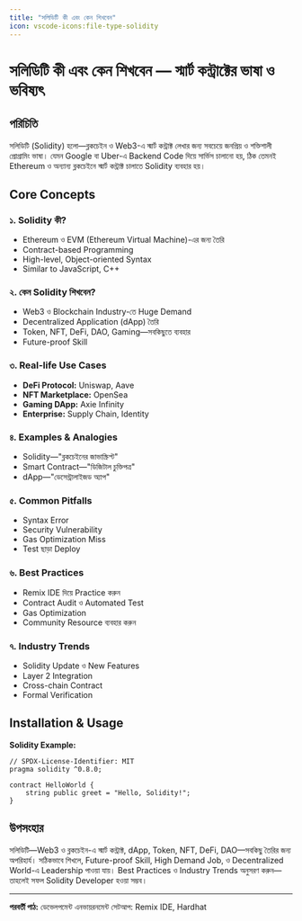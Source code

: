 ```yaml
---
title: "সলিডিটি কী এবং কেন শিখবেন"
icon: vscode-icons:file-type-solidity
---
```


# সলিডিটি কী এবং কেন শিখবেন — স্মার্ট কন্ট্রাক্টের ভাষা ও ভবিষ্যৎ

## পরিচিতি

সলিডিটি (Solidity) হলো—ব্লকচেইন ও Web3-এ স্মার্ট কন্ট্রাক্ট লেখার জন্য সবচেয়ে জনপ্রিয় ও শক্তিশালী প্রোগ্রামিং ভাষা। যেমন Google বা Uber-এ Backend Code দিয়ে সার্ভিস চালানো হয়, ঠিক তেমনই Ethereum ও অন্যান্য ব্লকচেইনে স্মার্ট কন্ট্রাক্ট চালাতে Solidity ব্যবহার হয়।

## Core Concepts

### ১. Solidity কী?
- Ethereum ও EVM (Ethereum Virtual Machine)-এর জন্য তৈরি
- Contract-based Programming
- High-level, Object-oriented Syntax
- Similar to JavaScript, C++

### ২. কেন Solidity শিখবেন?
- Web3 ও Blockchain Industry-তে Huge Demand
- Decentralized Application (dApp) তৈরি
- Token, NFT, DeFi, DAO, Gaming—সবকিছুতে ব্যবহার
- Future-proof Skill

### ৩. Real-life Use Cases
- **DeFi Protocol:** Uniswap, Aave
- **NFT Marketplace:** OpenSea
- **Gaming DApp:** Axie Infinity
- **Enterprise:** Supply Chain, Identity

### ৪. Examples & Analogies
- Solidity—"ব্লকচেইনের জাভাস্ক্রিপ্ট"
- Smart Contract—"ডিজিটাল চুক্তিপত্র"
- dApp—"ডেসেন্ট্রালাইজড অ্যাপ"

### ৫. Common Pitfalls
- Syntax Error
- Security Vulnerability
- Gas Optimization Miss
- Test ছাড়া Deploy

### ৬. Best Practices
- Remix IDE দিয়ে Practice করুন
- Contract Audit ও Automated Test
- Gas Optimization
- Community Resource ব্যবহার করুন

### ৭. Industry Trends
- Solidity Update ও New Features
- Layer 2 Integration
- Cross-chain Contract
- Formal Verification

## Installation & Usage

**Solidity Example:**
```solidity
// SPDX-License-Identifier: MIT
pragma solidity ^0.8.0;

contract HelloWorld {
    string public greet = "Hello, Solidity!";
}
```

## উপসংহার

সলিডিটি—Web3 ও ব্লকচেইন-এ স্মার্ট কন্ট্রাক্ট, dApp, Token, NFT, DeFi, DAO—সবকিছু তৈরির জন্য অপরিহার্য। সঠিকভাবে শিখলে, Future-proof Skill, High Demand Job, ও Decentralized World-এ Leadership পাওয়া যায়। Best Practices ও Industry Trends অনুসরণ করুন—তাহলেই সফল Solidity Developer হওয়া সম্ভব।

---

**পরবর্তী পাঠ:** ডেভেলপমেন্ট এনভায়রনমেন্ট সেটআপ: Remix IDE, Hardhat

